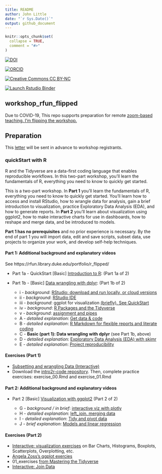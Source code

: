 ```yaml
---
title: README
author: John Little
date: "`r Sys.Date()`"
output: github_document
---
```


<!-- README.md is generated from README.Rmd. Please edit that file -->

```r
knitr::opts_chunk$set(
  collapse = TRUE,
  comment = "#>"
)
```

<!-- badges: start -->

<!-- all versions DOI:  10.5281/zenodo.4908855 --> 
[![DOI](https://img.shields.io/badge/DOI-10.5281%2Fzenodo.4908855 (Latest Version Release)-blue "DOI")](https://doi.org/10.5281/zenodo.4908855)  

[![ORCID](https://img.shields.io/badge/ORCID-0000--0002--3600--0972-A6CE39?logo=ORCID&logoColor=A6CE39 "ORCID")](https://orcid.org/0000-0002-3600-0972)

[![Creative Commons CC BY-NC](https://img.shields.io/badge/Creative Commons-BY--NC-EF9421?logo=creative commons&logoColor=EF9421 "CC BY-NC")](https://creativecommons.org/licenses/by-nc-nd/4.0/)  

[![Launch Rstudio Binder](http://mybinder.org/badge_logo.svg)](https://mybinder.org/v2/gh/libjohn/rfun_flipped/master?urlpath=rstudio)
<!-- badges: end -->

## workshop_rfun_flipped

Due to COVID-19, This repo supports preparation for remote [zoom-based teaching. I'm flipping the workshop.](https://rfun.library.duke.edu/portfolio/r_flipped/)

## Preparation

This [letter](0_prepare.md) will be sent in advance to workshop registrants.

### quickStart with R

R and the Tidyverse are a data-first coding language that enables reproducible workflows.  In this two-part workshop, you’ll learn the fundamentals of R, everything you need to know to quickly get started.

This is a two-part workshop.  In **Part 1** you’ll learn the fundamentals of R, everything you need to know to quickly get started. You’ll learn how to access and install RStudio, how to wrangle data for analysis, gain a brief introduction to visualization, practice Exploratory Data Analysis (EDA), and how to generate reports.  In **Part 2** you’ll learn about visualization using ggplot2, how to make interactive charts for use in dashboards, how to reshape and merge data, and be introduced to models.

**Part 1 has no prerequisites** and no prior experience is necessary. By the end of part 1 you will import data, edit and save scripts, subset data, use projects to organize your work, and develop self-help techniques. 

#### Part 1: Additional background and explanatory videos

See https://rfun.library.duke.edu/portfolio/r_flipped/

- Part 1a - QuickStart [Basic] [Introduction to R](https://warpwire.duke.edu/w/pfYDAA/):  (Part 1a of 2)
- Part 1b - [Basic] [Data wrangling with dplyr](https://warpwire.duke.edu/w/6_YDAA/): (Part 1b of 2)

    - i - _background_: [RStudio: download and run locally, or cloud versions](https://warpwire.duke.edu/w/p_YDAA/)
    - ii - _background_: [RStudio IDE](https://warpwire.duke.edu/w/wfYDAA/)
    - iii - _background_: ggplot for visualization [(briefly). See QuickStart](https://warpwire.duke.edu/w/pfYDAA/?start=520&end=598)
    - iv - _background_: [R Packages and the Tidyverse](https://warpwire.duke.edu/w/z_YDAA/)
    - v - _background_: [assignment and pipes](https://warpwire.duke.edu/w/4fYDAA/)
    - A - _detailed explanation_: [Get data & code](https://warpwire.duke.edu/w/s_YDAA/)
    - B - _detailed explanation_: [R Markdown for flexible reports and literate coding](https://warpwire.duke.edu/w/S_cDAA/)
    - C - **Basic (part 1): Data wrangling with dplyr** (see Part 1b, above)
    - D - _detailed explanation_: [Exploratory Data Analysis (EDA) with skimr](https://warpwire.duke.edu/w/jfcDAA/)
    - E - _detailed explanation_: [Project reproducibility](https://warpwire.duke.edu/w/q_YDAA/)
    

#### Exercises (Part 1)
    
- [Subsetting and wrangling Data (Interactive)](https://rstudio.cloud/learn/primers/2)
- Download the [intro2r-code repository](https://github.com/libjohn/intro2r-code).  Then, complete practice exercises:  exercise_00.Rmd and exercise_01.Rmd
        
#### Part 2: Additional background and explanatory videos

- Part 2 [Basic] [Visualization with ggplot2](https://warpwire.duke.edu/w/6_YDAA/) (Part 2 of 2)

    - G - _background / in brief_: [interactive viz with plotly](https://warpwire.duke.edu/w/80YEAA/?start=1632&end=1677) 
    - H - _detailed explanation_: [left_join. merging data](https://warpwire.duke.edu/w/ffcDAA/)
    - I - _detailed explanation_: [Tidy and pivot data](https://warpwire.duke.edu/w/g_cDAA/)
    - J - _brief explanation_: [Models and linear regression](https://warpwire.duke.edu/w/pfYDAA/?start=1170&end=1377)
    
#### Exercises (Part 2) 

- [Interactive: visualization exercises](https://rstudio.cloud/learn/primers/3) on Bar Charts, Histograms, Boxplots, Scatterplots, Overplotting, etc.
- [Angela Zoss's ggplot exercies](https://github.com/data-and-visualization/ggplot2-S20)
- 01_exercises [from Mastering the Tidyverse](https://github.com/libjohn/workshop_ggplot2) 
- [Interactive: Join Data](https://rstudio.cloud/learn/primers/4)
    
    

    

